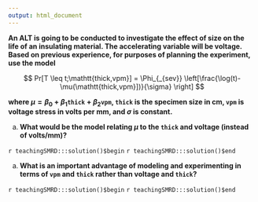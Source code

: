 ```yaml
---
output: html_document
---
```


__An ALT is going to be conducted to investigate the effect of size on the life of an insulating material. The accelerating variable will be voltage. Based on previous experience, for purposes of planning the experiment, use the model__

$$
Pr[T \leq t;\mathtt{thick,vpm}] = \Phi_{_{sev}}  \left[\frac{\log(t)-\mu(\mathtt{thick,vpm}])}{\sigma} \right]
$$

__where $\mu = \beta_{0}+ \beta_{1} \mathtt{thick} + \beta_{2} \mathtt{vpm}$, $\mathtt{thick}$ is the specimen size in cm, $\mathtt{vpm}$ is voltage stress in volts per mm, and $\sigma$ is constant.__

a. __What would be the model relating $\mu$ to the $\mathtt{thick}$ and voltage (instead of volts/mm)?__

`r teachingSMRD:::solution()$begin`
`r teachingSMRD:::solution()$end`

a. __What is an important advantage of modeling and experimenting in terms of $\mathtt{vpm}$ and $\mathtt{thick}$ rather than voltage and $\mathtt{thick}$?__

`r teachingSMRD:::solution()$begin`
`r teachingSMRD:::solution()$end`
